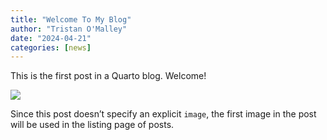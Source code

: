 ```yaml
---
title: "Welcome To My Blog"
author: "Tristan O'Malley"
date: "2024-04-21"
categories: [news]
---
```


This is the first post in a Quarto blog. Welcome!

![](thumbnail.jpg)

Since this post doesn't specify an explicit `image`, the first image in the post will be used in the listing page of posts.
